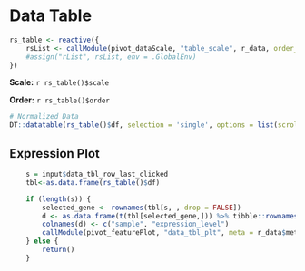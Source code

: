 
# Data Table

```r
rs_table <- reactive({
    rsList <- callModule(pivot_dataScale, "table_scale", r_data, order_by = input$tbl_order)
    #assign("rList", rsList, env = .GlobalEnv)
})
```

**Scale:** `r rs_table()$scale`

**Order:** `r rs_table()$order`

```r
# Normalized Data
DT::datatable(rs_table()$df, selection = 'single', options = list(scrollX = TRUE, scrollY = "500px", lengthMenu = c(20, 50, 100)))
```


## Expression Plot

```r
    s = input$data_tbl_row_last_clicked
    tbl<-as.data.frame(rs_table()$df)

    if (length(s)) {
        selected_gene <- rownames(tbl[s, , drop = FALSE])
        d <- as.data.frame(t(tbl[selected_gene,])) %>% tibble::rownames_to_column()
        colnames(d) <- c("sample", "expression_level")
        callModule(pivot_featurePlot, "data_tbl_plt", meta = r_data$meta, df = d, gene = selected_gene)
    } else {
        return()
    }
```





